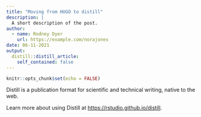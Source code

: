 ```yaml
---
title: "Moving from HUGO to distill"
description: |
  A short description of the post.
author:
  - name: Rodney Dyer
    url: https://example.com/norajones
date: 06-11-2021
output:
  distill::distill_article:
    self_contained: false
---
```



```r
knitr::opts_chunk$set(echo = FALSE)
```

Distill is a publication format for scientific and technical writing, native to the web.

Learn more about using Distill at <https://rstudio.github.io/distill>.


